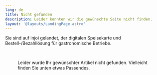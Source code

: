 ```yaml
---
lang: de
title: Nicht gefunden
description: Leider konnten wir die gewünschte Seite nicht finden.
layout: '@layouts/LandingPage.astro'
---
```



Sie sind auf injoi gelandet, der digitalen Speisekarte und Bestell-/Bezahllösung für gastronomische Betriebe.

<Figure
  caption="Speisekarte und Restaurant Bestell App."
  src={import('../images/restaurant-bestell-app.png')}
/>

&nbsp;

Leider wurde Ihr gewünschter Artikel nicht gefunden. Vielleicht finden Sie unten etwas Passendes.

<Sitemap lang="de" />

